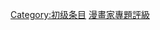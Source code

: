 {{catmore1|[[WikiProject:漫画家|WikiProject:漫画家]]}}
{{Articles by Quality|topic=漫画家|project=漫画家|format=TOC}}
{{empty category}}

[[Category:初级条目|Category:初级条目]]
[[Category:漫畫家專題評級|]]